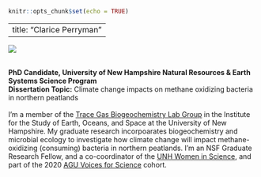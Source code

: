 
```r
knitr::opts_chunk$set(echo = TRUE)
```
---
title: "Clarice Perryman"
---

<div class = "row">
  
<div class = "col-md-3">
![](/Users/Clarice/Personal_Site/CPerryman_Headshot.jpg)

</div>
  
<div class = "col-md-9">
<br>
__PhD Candidate, University of New Hampshire Natural Resources & Earth Systems Science Program__ 
<br>__Dissertation Topic:__ Climate change impacts on methane oxidizing bacteria in northern peatlands  
<br>I'm a member of the [Trace Gas Biogeochemistry Lab Group](https://eos.unh.edu/earth-systems-research-center/research-earth-systems-research-center/about-trace-gas-biogeochemistry-group) in the Institute for the Study of Earth, Oceans, and Space at the University of New Hampshire. My graduate research incorpoarates biogeochemistry and microbial ecology to investigate how climate change will impact methane-oxidizing (consuming) bacteria in northern peatlands. I'm an NSF Graduate Research Fellow, and a co-coordinator of the [UNH Women in Science](https://twitter.com/UNH_WIS), and part of the 2020 [AGU Voices for Science](https://www.agu.org/Share-and-Advocate/Share/Sharing-science-network/Voices-for-science) cohort.
</div>
</div>

<br>




